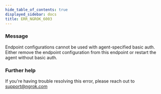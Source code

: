 ```yaml
---
hide_table_of_contents: true
displayed_sidebar: docs
title: ERR_NGROK_6003
---
```




### Message

Endpoint configurations cannot be used with agent-specified basic auth. Either remove the endpoint configuration from this endpoint or restart the agent without basic auth.

<ErrorDetails error="err_ngrok_6003" />

### Further help

If you're having trouble resolving this error, please reach out to [support@ngrok.com](mailto:support@ngrok.com?subject=Help%20with%20ERR_NGROK_6003)
